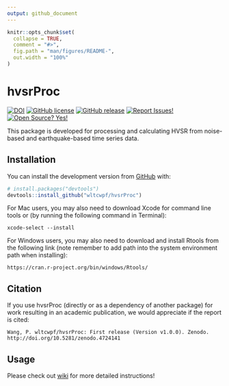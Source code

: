 ```yaml
---
output: github_document
---
```


<!-- README.md is generated from README.Rmd. Please edit that file -->

```r
knitr::opts_chunk$set(
  collapse = TRUE,
  comment = "#>",
  fig.path = "man/figures/README-",
  out.width = "100%"
)
```
# hvsrProc

<!-- badges: start -->
[![DOI](https://img.shields.io/badge/DOI-10.5281/zenodo.4724141-0096FF.svg)](https://zenodo.org/badge/latestdoi/358467058)
[![GitHub license](https://img.shields.io/badge/License-MIT-green.svg)](https://github.com/wltcwpf/hvsrProc/blob/master/LICENSE.md)
[![GitHub release](https://img.shields.io/badge/Release-v1.0.0-blue.svg)](https://github.com/wltcwpf/hvsrProc/releases)
[![Report Issues!](https://img.shields.io/badge/Report%20Issues-Here-1abc9c.svg)](https://github.com/wltcwpf/hvsrProc/issues)
[![Open Source? Yes!](https://img.shields.io/badge/Open%20Source-Yes-green.svg)](https://github.com/wltcwpf/hvsrProc)
<!-- badges: end -->

This package is developed for processing and calculating HVSR from noise-based and earthquake-based time series data.

## Installation

You can install the development version from [GitHub](https://github.com/) with:

``` r
# install.packages("devtools")
devtools::install_github("wltcwpf/hvsrProc")
```

For Mac users, you may also need to download Xcode for command line tools or (by running the following command in Terminal):
```
xcode-select --install
```

For Windows users, you may also need to download and install Rtools from the following link (note remember to add path into the system environment path when installing):
```
https://cran.r-project.org/bin/windows/Rtools/
```

## Citation
If you use hvsrProc (directly or as a dependency of another package) for work resulting in an academic publication, we would appreciate if the report is cited:
```
Wang, P. wltcwpf/hvsrProc: First release (Version v1.0.0). Zenodo. http://doi.org/10.5281/zenodo.4724141
```


## Usage

Please check out [wiki](https://github.com/wltcwpf/hvsrProc/wiki) for more detailed instructions!

